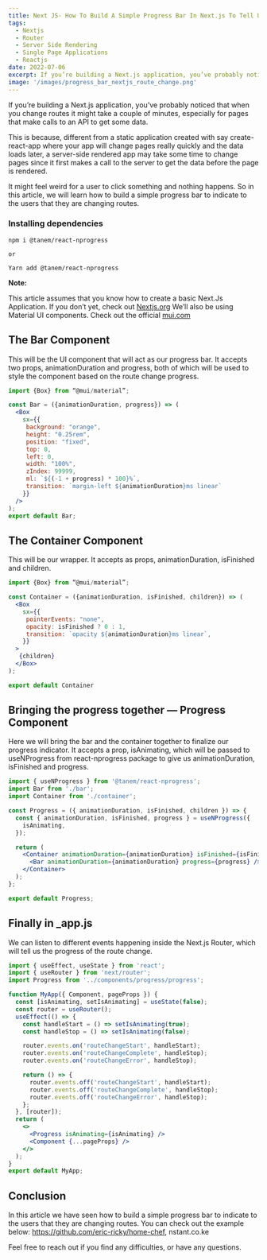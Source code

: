 ```yaml
---
title: Next JS- How To Build A Simple Progress Bar In Next.js To Tell Users That They Are Changing Routes
tags:
  - Nextjs
  - Router
  - Server Side Rendering
  - Single Page Applications
  - Reactjs
date: 2022-07-06
excerpt: If you’re building a Next.js application, you’ve probably noticed that when you change routes it might take a couple of minutes, especially for pages that make calls to an API to get some data.
image: '/images/progress_bar_nextjs_route_change.png'
---
```


If you’re building a Next.js application, you’ve probably noticed that when you change routes it might take a couple of minutes, especially for pages that make calls to an API to get some data.

This is because, different from a static application created with say create-react-app where your app will change pages really quickly and the data loads later, a server-side rendered app may take some time to change pages since it first makes a call to the server to get the data before the page is rendered.

It might feel weird for a user to click something and nothing happens. So in this article, we will learn how to build a simple progress bar to indicate to the users that they are changing routes.

### Installing dependencies

```
npm i @tanem/react-nprogress

or

Yarn add @tanem/react-nprogress
```

**Note:**

This article assumes that you know how to create a basic Next.Js Application. If you don’t yet, check out [Nextjs.org](https://nextjs.org)
We’ll also be using Material UI components. Check out the official [mui.com](https://mui.com)

## The Bar Component

This will be the UI component that will act as our progress bar. It accepts two props, animationDuration and progress, both of which will be used to style the component based on the route change progress.

```jsx
import {Box} from “@mui/material”;

const Bar = ({animationDuration, progress}) => (
  <Box
    sx={{
     background: "orange",
     height: "0.25rem",
     position: "fixed",
     top: 0,
     left: 0,
     width: "100%",
     zIndex: 99999,
     ml: `${(-1 + progress) * 100}%`,
     transition: `margin-left ${animationDuration}ms linear`
    }}
  />
);
export default Bar;
```

## The Container Component

This will be our wrapper. It accepts as props, animationDuration, isFinished and children.

```jsx
import {Box} from “@mui/material”;

const Container = ({animationDuration, isFinished, children}) => (
  <Box
    sx={{
     pointerEvents: "none",
     opacity: isFinished ? 0 : 1,
     transition: `opacity ${animationDuration}ms linear`,
    }}
  >
   {children}
  </Box>
);

export default Container
```

## Bringing the progress together — Progress Component

Here we will bring the bar and the container together to finalize our progress indicator. It accepts a prop, isAnimating, which will be passed to useNProgress from react-nprogress package to give us animationDuration, isFinished and progress.

```jsx
import { useNProgress } from '@tanem/react-nprogress';
import Bar from './bar';
import Container from './container';

const Progress = ({ animationDuration, isFinished, children }) => {
  const { animationDuration, isFinished, progress } = useNProgress({
    isAnimating,
  });

  return (
    <Container animationDuration={animationDuration} isFinished={isFinished}>
      <Bar animationDuration={animationDuration} progress={progress} />
    </Container>
  );
};

export default Progress;
```

## Finally in \_app.js

We can listen to different events happening inside the Next.js Router, which will tell us the progress of the route change.

```jsx
import { useEffect, useState } from 'react';
import { useRouter } from 'next/router';
import Progress from '../components/progress/progress';

function MyApp({ Component, pageProps }) {
  const [isAnimating, setIsAnimating] = useState(false);
  const router = useRouter();
  useEffect(() => {
    const handleStart = () => setIsAnimating(true);
    const handleStop = () => setIsAnimating(false);

    router.events.on('routeChangeStart', handleStart);
    router.events.on('routeChangeComplete', handleStop);
    router.events.on('routeChangeError', handleStop);

    return () => {
      router.events.off('routeChangeStart', handleStart);
      router.events.off('routeChangeComplete', handleStop);
      router.events.off('routeChangeError', handleStop);
    };
  }, [router]);
  return (
    <>
      <Progress isAnimating={isAnimating} />
      <Component {...pageProps} />
    </>
  );
}
export default MyApp;
```

## Conclusion

In this article we have seen how to build a simple progress bar to indicate to the users that they are changing routes. You can check out the example below: https://github.com/eric-ricky/home-chef, nstant.co.ke

Feel free to reach out if you find any difficulties, or have any questions.
